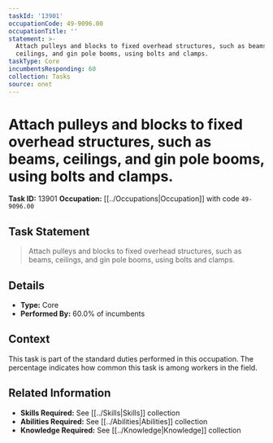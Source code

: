 ```yaml
---
taskId: '13901'
occupationCode: 49-9096.00
occupationTitle: ''
statement: >-
  Attach pulleys and blocks to fixed overhead structures, such as beams,
  ceilings, and gin pole booms, using bolts and clamps.
taskType: Core
incumbentsResponding: 60
collection: Tasks
source: onet
---
```

# Attach pulleys and blocks to fixed overhead structures, such as beams, ceilings, and gin pole booms, using bolts and clamps.

**Task ID:** 13901
**Occupation:** [[../Occupations|Occupation]] with code `49-9096.00`

## Task Statement

> Attach pulleys and blocks to fixed overhead structures, such as beams, ceilings, and gin pole booms, using bolts and clamps.

## Details

- **Type:** Core
- **Performed By:** 60.0% of incumbents

## Context

This task is part of the standard duties performed in this occupation. The percentage indicates how common this task is among workers in the field.

## Related Information

- **Skills Required:** See [[../Skills|Skills]] collection
- **Abilities Required:** See [[../Abilities|Abilities]] collection
- **Knowledge Required:** See [[../Knowledge|Knowledge]] collection
